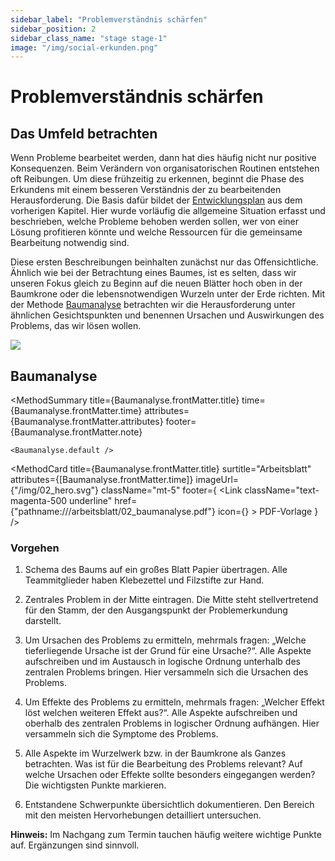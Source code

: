 ```yaml
---
sidebar_label: "Problemverständnis schärfen"
sidebar_position: 2
sidebar_class_name: "stage stage-1"
image: "/img/social-erkunden.png"
---
```



# Problemverständnis schärfen

## Das Umfeld betrachten

Wenn Probleme bearbeitet werden, dann hat dies häufig nicht nur positive Konsequenzen. Beim Verändern von organisatorischen Routinen entstehen oft Reibungen. Um diese frühzeitig zu erkennen, beginnt die Phase des Erkundens mit einem besseren Verständnis der zu bearbeitenden Herausforderung. Die Basis dafür bildet der [Entwicklungsplan](/buch/vorbereiten/unternehmung-beginnen#entwicklungsplan) aus dem vorherigen Kapitel. Hier wurde vorläufig die allgemeine Situation erfasst und beschrieben, welche Probleme behoben werden sollen, wer von einer Lösung profitieren könnte und welche Ressourcen für die gemeinsame Bearbeitung notwendig sind.

Diese ersten Beschreibungen beinhalten zunächst nur das Offensichtliche. Ähnlich wie bei der Betrachtung eines Baumes, ist es selten, dass wir unseren Fokus gleich zu Beginn auf die neuen Blätter hoch oben in der Baumkrone oder die lebensnotwendigen Wurzeln unter der Erde richten. Mit der Methode [Baumanalyse](#baumanalyse) betrachten wir die Herausforderung unter ähnlichen Gesichtspunkten und benennen Ursachen und Auswirkungen des Problems, das wir lösen wollen.

<img
	src="/img/02_das_umfeld_betrachten.svg"
	className="w-64 mx-auto aspect-square"
	aria-hidden
/>

## Baumanalyse

<MethodSummary
	title={Baumanalyse.frontMatter.title}
	time={Baumanalyse.frontMatter.time}
	attributes={Baumanalyse.frontMatter.attributes}
	footer={Baumanalyse.frontMatter.note}
>
	<Baumanalyse.default />
</MethodSummary>

<MethodCard
	title={Baumanalyse.frontMatter.title}
	surtitle="Arbeitsblatt"
	attributes={[Baumanalyse.frontMatter.time]}
	imageUrl={"/img/02_hero.svg"}
	className="mt-5"
	footer={
		<Link
			className="text-magenta-500 underline"
			href={"pathname:///arbeitsblatt/02_baumanalyse.pdf"}
			icon={<EditIcon className="w-3 h-3 text-inherit" />}
		>
			PDF-Vorlage
		</Link>
	}
/>

### Vorgehen

1. Schema des Baums auf ein großes Blatt Papier übertragen. Alle Teammitglieder haben Klebezettel und Filzstifte zur Hand.

2. Zentrales Problem in der Mitte eintragen. Die Mitte steht stellvertretend für den Stamm, der den Ausgangspunkt der Problemerkundung darstellt.

3. Um Ursachen des Problems zu ermitteln, mehrmals fragen: „Welche tieferliegende Ursache ist der Grund für eine Ursache?“. Alle Aspekte aufschreiben und im Austausch in logische Ordnung unterhalb des zentralen Problems bringen. Hier versammeln sich die Ursachen des Problems.

4. Um Effekte des Problems zu ermitteln, mehrmals fragen: „Welcher Effekt löst welchen weiteren Effekt aus?“. Alle Aspekte aufschreiben und oberhalb des zentralen Problems in logischer Ordnung aufhängen. Hier versammeln sich die Symptome des Problems.

5. Alle Aspekte im Wurzelwerk bzw. in der Baumkrone als Ganzes betrachten. Was ist für die Bearbeitung des Problems relevant? Auf welche Ursachen oder Effekte sollte besonders eingegangen werden? Die wichtigsten Punkte markieren.

6. Entstandene Schwerpunkte übersichtlich dokumentieren. Den Bereich mit den meisten Hervorhebungen detailliert untersuchen.

<Hint>
	<b>Hinweis:</b> Im Nachgang zum Termin tauchen häufig weitere wichtige Punkte
	auf. Ergänzungen sind sinnvoll.
</Hint>
